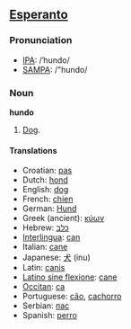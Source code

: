 ==[[Esperanto]]==
===Pronunciation===
*[[w:IPA|IPA]]: /ˈhundo/
*[[w:SAMPA|SAMPA]]: /"hundo/

=== Noun ===
'''hundo'''

# [[Dog]].

====Translations====
*Croatian: [[pas]]
*Dutch: [[hond]]
*English: [[dog]]
*French: [[chien]]
*German: [[Hund]]
*Greek (ancient): [[κύων]]
*Hebrew: [[כלב]]
*[[Interlingua]]: [[can]]
*Italian: [[cane]]
*Japanese: [[犬]] (inu)
*Latin: [[canis]]
*[[Latino sine flexione]]: [[cane]]
*[[Occitan]]: [[ca]]
*Portuguese: [[cão]], [[cachorro]]
*Serbian: [[пас]]
*Spanish: [[perro]]